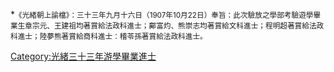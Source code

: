 {{Navbox
|name = 光緒三十三年游學畢業進士
|title = 光緒三十三年（[[1907年]]）游學畢業進士
|titlestyle = background-color:#FFD700;
|image =
|style = width:100%;text-align:center; 
|groupstyle = text-align:center; background-color:#FFD700;
|liststyle = 
|state = {{{state<includeonly>|collapsed</includeonly>}}}
|group1 = 九月十六日甲辰<br>驗放學部考驗遊學畢業生<br>賞給進士<br>共7名
|list1 = 法政科進士：[[章宗元]] - [[王建祖]] - [[程明超]] - [[嵇芩孫]]<br>文科進士：[[鄺富灼]] - [[熊崇志]]<br>商科進士：[[陸夢熊]]
|group2 = 十一月<br>賞山西譯書院譯員<br>賞給進士<br>共1名
|list2 = 譯科進士：[[竇樂安]]
|belowstyle = text-align: center; background-color:#FFD700;
|below='''前一榜：[[Template:光緒三十二年游學畢業進士|光緒三十二年游學畢業進士]]　'''·'''　後一榜：[[Template:光緒三十四年游學畢業進士|光緒三十四年游學畢業進士]]'''
}}
[[Category:光緒三十三年游學畢業進士]]
<noinclude>*<small>《光緒朝上諭檔》：三十三年九月十六日（1907年10月22日）奉旨：此次驗放之學部考驗遊學畢業生章宗元、王建祖均著賞給法政科進士；鄺富灼、熊崇志均著賞給文科進士；程明超著賞給法政科進士；陸夢熊著賞給商科進士：稽苓孫著賞給法政科進士。</small>{{DEFAULTSORT:*}}</noinclude>